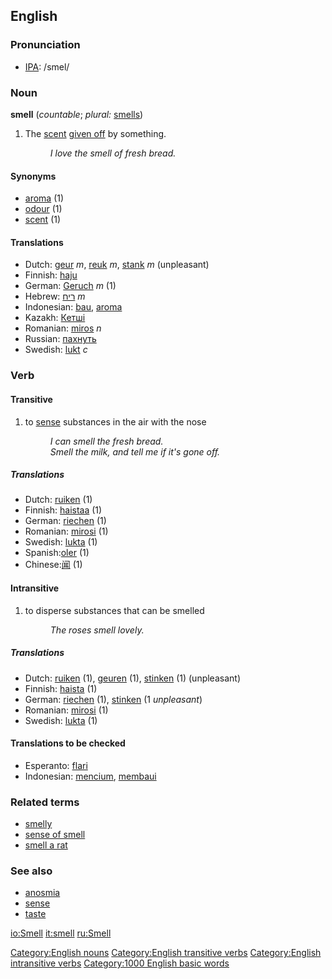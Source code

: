 ==English==
=== Pronunciation ===
*[[w:IPA|IPA]]: /smel/

=== Noun ===
[[Category:English nouns]]
'''smell''' (''countable''; ''plural:'' [[smells]])

#The [[scent]] [[give off|given off]] by something.
#:''I love the smell of fresh bread.''

====Synonyms====
*[[aroma]] (1)
*[[odour]] (1)
*[[scent]] (1)

==== Translations ====
*Dutch: [[geur]] ''m'', [[reuk]] ''m'', [[stank]] ''m'' (unpleasant)
*Finnish: [[haju]]
*German: [[Geruch]] ''m'' (1)
*Hebrew: [[ריח]] ''m''
*Indonesian: [[bau]], [[aroma]]
*Kazakh: [[Кетшi]]
*Romanian: [[miros]] ''n''
*Russian: [[пахнуть]]
*Swedish: [[lukt]] ''c''

=== Verb === 
{{en-infl-reg-consonant|smell||}}

{{en-infl-irreg|smell|smells|smelling|smelt|smelt}}
====Transitive====
[[Category:English transitive verbs]]
# to [[sense]] substances in the air with the nose  
#:''I can smell the fresh bread.''
#:''Smell the milk, and tell me if it's gone off.''

=====Translations=====
*Dutch: [[ruiken]] (1)
*Finnish: [[haistaa]] (1)
*German: [[riechen]] (1)
*Romanian: [[mirosi]] (1)
*Swedish: [[lukta]] (1)
*Spanish:[[oler]] (1)
*Chinese:[[闻]] (1)

====Intransitive====
[[Category:English intransitive verbs]]
# to disperse substances that can be smelled 
#:''The roses smell lovely.''

=====Translations=====
*Dutch: [[ruiken]] (1), [[geuren]] (1), [[stinken]] (1) (unpleasant)
*Finnish: [[haista]] (1)
*German: [[riechen]] (1), [[stinken]] (1 ''unpleasant'')
*Romanian: [[mirosi]] (1)
*Swedish: [[lukta]] (1)

====Translations to be checked====
*Esperanto: [[flari]]
*Indonesian: [[cium|mencium]], [[bau|membaui]]

===Related terms===
*[[smelly]]
*[[sense of smell]]
*[[smell a rat]]

===See also===
*[[anosmia]]
*[[sense]]
*[[taste]]

[[Category:1000 English basic words]]

[[io:Smell]]
[[it:smell]]
[[ru:Smell]]